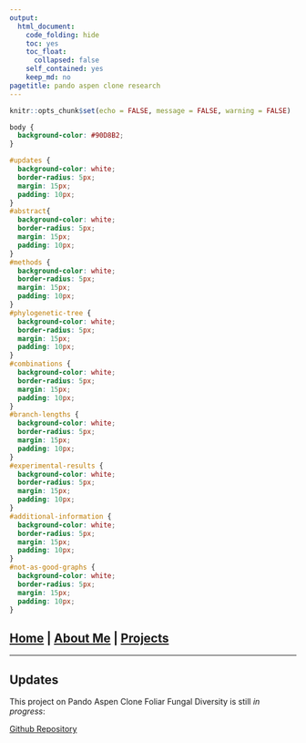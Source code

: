 ```yaml
---
output: 
  html_document:
    code_folding: hide
    toc: yes
    toc_float:
      collapsed: false
    self_contained: yes
    keep_md: no
pagetitle: pando aspen clone research
---
```


```r
knitr::opts_chunk$set(echo = FALSE, message = FALSE, warning = FALSE)
```

```css
body {
  background-color: #90D8B2;
}

#updates {
  background-color: white;
  border-radius: 5px;
  margin: 15px;
  padding: 10px;
}
#abstract{
  background-color: white;
  border-radius: 5px;
  margin: 15px;
  padding: 10px;
}
#methods {
  background-color: white;
  border-radius: 5px;
  margin: 15px;
  padding: 10px;
}
#phylogenetic-tree {
  background-color: white;
  border-radius: 5px;
  margin: 15px;
  padding: 10px;
}
#combinations {
  background-color: white;
  border-radius: 5px;
  margin: 15px;
  padding: 10px;
}
#branch-lengths {
  background-color: white;
  border-radius: 5px;
  margin: 15px;
  padding: 10px;
}
#experimental-results {
  background-color: white;
  border-radius: 5px;
  margin: 15px;
  padding: 10px;
}
#additional-information {
  background-color: white;
  border-radius: 5px;
  margin: 15px;
  padding: 10px;
}
#not-as-good-graphs {
  background-color: white;
  border-radius: 5px;
  margin: 15px;
  padding: 10px;
}
```

## [Home](https://annettelewis.github.io/) | [About Me](https://annettelewis.github.io/about_me/) | [Projects](https://annettelewis.github.io/projects/)

---

## Updates

This project on Pando Aspen Clone Foliar Fungal Diversity is still *in progress*:

[Github Repository](https://github.com/gzahn/Pando_Fungi)